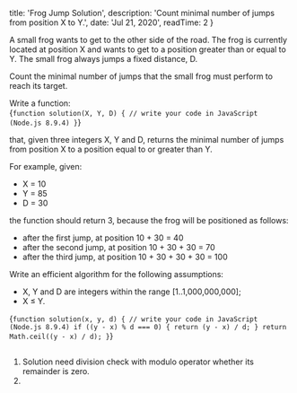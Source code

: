 
  title: 'Frog Jump Solution',
  description: 'Count minimal number of jumps from position X to Y.',
  date: 'Jul 21, 2020',
  readTime: 2 
}


A small frog wants to get to the other side of the road. The frog is currently located at position X and wants to get to a position greater than or equal to Y. The small frog always jumps a fixed distance, D.  

Count the minimal number of jumps that the small frog must perform to reach its target.  

Write a function:  
<CodeBlock>{`
function solution(X, Y, D) {
  // write your code in JavaScript (Node.js 8.9.4)
}
`}</CodeBlock>

that, given three integers X, Y and D, returns the minimal number of jumps from position X to a position equal to or greater than Y.  

For example, given:

- X = 10
- Y = 85
- D = 30

the function should return 3, because the frog will be positioned as follows:  

- after the first jump, at position 10 + 30 = 40
- after the second jump, at position 10 + 30 + 30 = 70
- after the third jump, at position 10 + 30 + 30 + 30 = 100

Write an efficient algorithm for the following assumptions:  

- X, Y and D are integers within the range [1..1,000,000,000];
- X ≤ Y.

<CodeBlock>{`
function solution(x, y, d) {
    // write your code in JavaScript (Node.js 8.9.4)
    if ((y - x) % d === 0) {
       return (y - x) / d;
    }
    return Math.ceil((y - x) / d);
}
`}</CodeBlock>

## <AnchorLink label="Points to be Taken" name />
1. Solution need division check with modulo operator whether its remainder is zero.
1. 